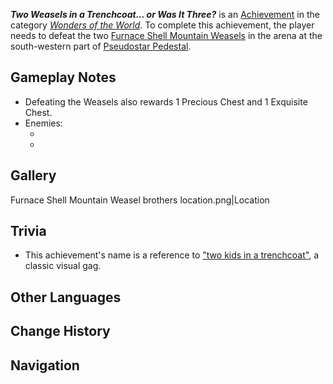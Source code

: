 {{Stub}}
{{Achievement Infobox
|title        = Two Weasels in a Trenchcoat... or Was It Three?
|id           = 81577
|order id     = 1572
|category     = Wonders of the World
|description  = Defeat the three... two Furnace Shell Mountain Weasel brothers.
|requirements = 
|primogems    = 5
|tracking     = 
|topic        = 
|type         = Exploration
|hidden       = 1
}}
'''''Two Weasels in a Trenchcoat... or Was It Three?''''' is an [[Achievement]] in the category ''[[Wonders of the World]]''. To complete this achievement, the player needs to defeat the two [[Furnace Shell Mountain Weasel]]s in the arena at the south-western part of [[Pseudostar Pedestal]].

==Gameplay Notes==
* Defeating the Weasels also rewards 1 Precious Chest and 1 Exquisite Chest.
* Enemies: 
** {{Enemy|Furnace Shell Mountain Weasel|text=Tricksy Furnace Shell Mountain Weasel &mdash; Wily Wolverine's Big Bro}}
** {{Enemy|Furnace Shell Mountain Weasel|text=Stealthy Furnace Shell Mountain Weasel &mdash; Wily Wolverine's Little Bro}}

==Gallery==
<gallery>
Furnace Shell Mountain Weasel brothers location.png|Location
</gallery>
<!--
==Video Guides==
{{EVT
|video1   = 
|caption1 = 
}}
-->
==Trivia==
* This achievement's name is a reference to [https://knowyourmeme.com/memes/two-kids-in-a-trenchcoat "two kids in a trenchcoat"], a classic visual gag.

==Other Languages==
{{Other Languages
|en      = Two Weasels in a Trenchcoat... or Was It Three?
|zhs     = 没有第三只吗？
|zhs_rm  = 
|zht     = 沒有第三隻嗎？
|zht_rm  = 
|zh_tl   = 
|ja      = 三匹目は？
|ja_rm   = 
|ja_tl   = 
|ko      = 셋째는 어디 간 거야?
|ko_rm   = 
|ko_tl   = 
|es      = Todos ustedes contra mí sola
|es_tl   = All of You Against Me Alone
|fr      = Un troisième ?
|fr_tl   = A Third One?
|ru      = А где третий?
|ru_tl   = 
|th      = ไม่มีตัวที่สามเหรอ?
|th_rm   = 
|th_tl   = 
|vi      = Đứa Thứ Ba Đâu?
|vi_tl   = Where's the Third One?
|de      = Ist da kein Dritter?
|de_tl   = 
|id      = Bukannya Ada Tiga?
|id_tl   = 
|pt      = Não Tinha Mais Um?
|pt_tl   = 
|tr      = Palto İçinde İki Gelincik... Yoksa Üç Müydü?
|tr_tl   = 
|it      = "Siam tre piccoli porcellin"... Ma non erano donnole?
|it_tl   = 
}}

==Change History==
{{Change History|5.5}}

==Navigation==
{{Achievement Navbox}}